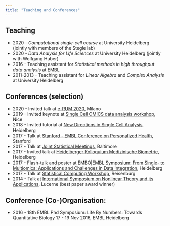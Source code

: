 ```yaml
---
title: "Teaching and Conferences"
---
```


## Teaching

* 2020 - *Computational single-cell course* at University Heidelberg (jointly with members of the Stegle lab)
* 2020 - *Data Analysis for Life Sciences* at University Heidelberg (jointly with Wolfgang Huber)
* 2016 - Teaching assistant for *Statistical methods in high throughput data analysis* at EMBL
* 2011-2013  - Teaching assistant for *Linear Algebra* and *Complex Analysis* at University Heidelberg


## Conferences (selection)

* 2020 - Invited talk at [e-RUM 2020](https://2020.erum.io), Milano
* 2019 - Invited keynote at [Single Cell OMICS data analysis workshop](https://canceropole-paca.com/agenda/single-cell-omics-data-analysis-workshop-2nd-edition/), Nice
* 2018 - Invited tutorial at [New Directions in Single Cell Analysis](http://www.sound-biomed.eu/2018/02/28/final-consortium-meeting/), Heidelberg
* 2017 - Talk at [Stanford - EMBL Conference on Personalized Health](https://events.stanford.edu/events/706/70645/), Stanford 
* 2017 - Talk at [Joint Statistical Meetings](https://ww2.amstat.org/meetings/jsm/2017/), Baltimore
* 2017 - Invited talk at [Heidelberger Kolloquium Medizinische Biometrie](https://www.klinikum.uni-heidelberg.de/medizinische-informatik/willkommen/veranstaltungen-und-termine/kolloquium/kolloquium/kolloquium), Heidelberg
* 2017 - Flash-talk and poster at [EMBO|EMBL Symposium: From Single- to Multiomics: Applications and Challenges in Data Integration](https://www.embo-embl-symposia.org/symposia/2017/EES17-10/), Heidelberg
* 2017 - Talk at [Statistical Computing Workshop](https://sysbio.uni-ulm.de/ocs/index.php/statcomp/statcomp17), Reisenburg 
* 2014 - Talk at [International Symposium on Nonlinear Theory and its Applications](https://chaos.keiei.shikoku-u.ac.jp/NOLTA14/), Lucerne (best paper award winner)




## Conference (Co-)Organisation:

* 2016 - 18th EMBL Phd Symposium: Life By Numbers: Towards Quantitative Biology
17 - 19 Nov 2016, EMBL Heidelberg

